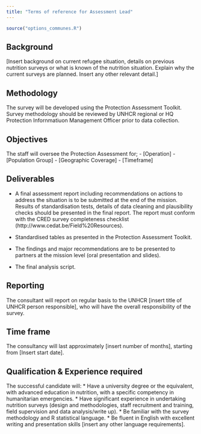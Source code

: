 ```yaml
---
title: "Terms of reference for Assessment Lead"
---
```


```r
source("options_communes.R")
```


##  Background

[Insert background on current refugee situation, details on previous nutrition surveys or what is known of the nutrition situation. Explain why the current surveys are planned. Insert any other relevant detail.]


## Methodology

The survey will be developed using the Protection Assessment Toolkit. Survey methodology should be reviewed by UNHCR regional or HQ Protection Infornmatiuon Management Officer prior to data collection.


##  Objectives

The staff will oversee the Protection Assessment for;
- [Operation]
- [Population Group]
- [Geographic Coverage]
- [Timeframe]

## Deliverables

* 	A final assessment report including recommendations on actions to address the situation is to be submitted at the end of the mission. Results of standardisation tests, details of data cleaning and plausibility checks should be presented in the final report. The report must conform with the CRED survey completeness checklist (http://www.cedat.be/Field%20Resources).


* 	Standardised tables as presented in the Protection Assessment Toolkit.

* 	The findings and major recommendations are to be presented to partners at the mission level (oral presentation and slides).

* 	The final analysis script.


## Reporting

The consultant will report on regular basis to the UNHCR [insert title of UNHCR person responsible], who will have the overall responsibility of the survey.


## Time frame

The consultancy will last approximately [insert number of months], starting from [Insert start date].


## Qualification & Experience required 

The successful candidate will:
*	Have a university degree or the equivalent, with advanced education in nutrition, with a specific competency in humanitarian emergencies.
*	Have significant experience in undertaking nutrition surveys (design and methodologies, staff recruitment and training, field supervision and data analysis/write up).
*	Be familiar with the survey methodology and R statistical language.
*	Be fluent in English with excellent writing and presentation skills [insert any other language requirements].
